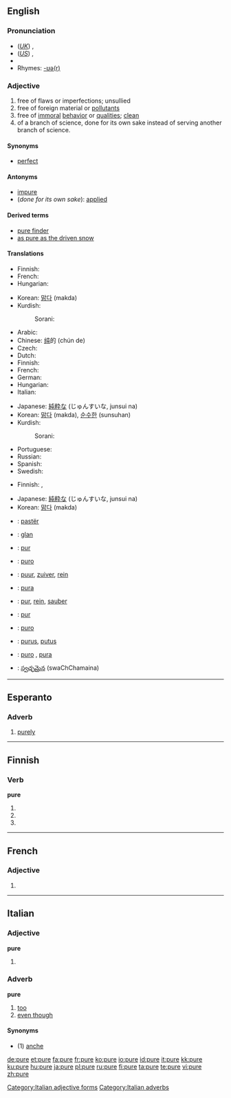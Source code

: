 {{see|puré|purè}}
==English==

===Pronunciation===
* (''[[Received Pronunciation|UK]]'') {{IPA|/ˈpjʊə/}}, {{SAMPA|/"pjU@/}}
* (''[[General American|US]]'') {{IPA|/ˈpjʊɚ/}}, {{SAMPA|/"pjU@`/}}
* {{audio|en-us-pure.ogg|Audio (US)}}
* Rhymes: [[Rhymes:English:-ʊə(r)|-ʊə(r)]]

===Adjective===
{{en-adj}}

# free of flaws or imperfections; unsullied
# free of foreign material or [[pollutant]]s
# free of [[immoral]] [[behavior]] or [[quality|qualities]]; [[clean]]
# of a branch of science, done for its own sake instead of serving another branch of science.

====Synonyms====
* [[perfect]]

====Antonyms====
* [[impure]]
* (''done for its own sake''): [[applied]]

====Derived terms====
* [[pure finder]]
* [[as pure as the driven snow]]

====Translations====
{{trans-top|free of flaws or imperfections}}
* Finnish: {{t-|fi|virheetön}}
* French: {{t+|fr|pur}}
* Hungarian: {{t+|hu|tiszta}}
{{trans-mid}}
* Korean: [[맑다]] (makda)
* Kurdish:
*: Sorani: {{t|ku|په‌تی|tr=pati|sc=KUchar}}
{{trans-bottom}}

{{trans-top|free of foreign material or pollutants}}
* Arabic: {{Arab|[[صافي]]}} {{IPAchar|(ʂāfi)}}
* Chinese: [[纯]]的 (chún de)
* Czech: {{t-|cs|ryzí|m}}
* Dutch: {{t+|nl|puur}}
* Finnish: {{t+|fi|puhdas}}
* French: {{t+|fr|pur}}
* German: {{t+|de|rein}}
* Hungarian: {{t+|hu|tiszta}}
* Italian: {{t+|it|puro}}
{{trans-mid}}
* Japanese: [[純粋な]] (じゅんすいな, junsui na)
* Korean: [[맑다]] (makda), [[순수한]] (sunsuhan)
* Kurdish:
*: Sorani: {{t|ku|ڕوون|tr=Roon|sc=KUchar}}
* Portuguese: {{t+|pt|puro}}
* Russian: {{t+|ru|чистый|tr=čístyj|sc=Cyrl}}
* Spanish: {{t+|es|puro}}
* Swedish: {{t+|sv|ren}}
{{trans-bottom}}

{{trans-top|free of immoral behavior or qualities; clean}}
* Finnish: {{t-|fi|viaton}}, {{t+|fi|puhdas}}
{{trans-mid}}
* Japanese: [[純粋な]] (じゅんすいな, junsui na)
* Korean: [[맑다]] (makda)
{{trans-bottom}}

{{checktrans-top}}
* {{ttbc|Albanian}}: [[pastër]]
* {{ttbc|Breton}}: [[glan]]
* {{ttbc|Catalan}}: [[pur]]
* {{ttbc|Cebuano}}: [[puro]]
* {{ttbc|Dutch}}: [[puur]], [[zuiver]], [[rein]]
* {{ttbc|Esperanto}}: [[pura]]
{{checktrans-mid}}
* {{ttbc|German}}: [[pur]], [[rein]], [[sauber]]
* {{ttbc|Interlingua}}: [[pur]]
* {{ttbc|Italian}}: [[puro]]
* {{ttbc|Latin}}: [[purus]], [[putus]]
* {{ttbc|Spanish}}: [[puro]] {{m}}, [[pura]] {{f}}
* {{ttbc|Telugu}}: [[స్వఛ్ఛమైన]] (swaChChamaina)
{{checktrans-bottom}}

----

==Esperanto==

===Adverb===
{{eo-adv}}

# [[purely]]

----

==Finnish==

===Verb===
'''pure'''

# {{fi-form of|purra|type=verb|mood=indicative|tense=present connegative}}
# {{fi-form of|purra|type=verb|pr=second-person|pl=singular|mood=imperative|tense=present}}
# {{fi-form of|purra|type=verb|pr=second-person|pl=singular|mood=imperative|tense=present connegative}}

----

==French==

===Adjective===
{{fr-adj-form}} {{f}}

# {{form of|feminine|pur|lang=French}}

----

==Italian==

===Adjective===
'''pure''' {{p}}

# {{feminine plural of|puro#Adjective|puro}}

===Adverb===
'''pure'''

# [[too]]
# [[even though]]

====Synonyms====
* (1) [[anche]]

[[Category:Italian adjective forms]]
[[Category:Italian adverbs]]

[[de:pure]]
[[et:pure]]
[[fa:pure]]
[[fr:pure]]
[[ko:pure]]
[[io:pure]]
[[id:pure]]
[[it:pure]]
[[kk:pure]]
[[ku:pure]]
[[hu:pure]]
[[ja:pure]]
[[pl:pure]]
[[ru:pure]]
[[fi:pure]]
[[ta:pure]]
[[te:pure]]
[[vi:pure]]
[[zh:pure]]